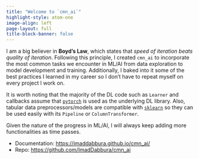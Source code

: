 ```yaml
---
title: "Welcome to `cmn_ai`"
highlight-style: atom-one
image-align: left
page-layout: full
title-block-banner: false
---
```


I am a big believer in **Boyd's Law**, which states that _speed of iteration beats quality of iteration_. Following this principle, I created `cmn_ai` to incorporate the most common tasks we encounter in ML/AI from data exploration to model development and training. Additionally, I baked into it some of the best practices I learned in my career so I don't have to repeat myself on every project I work on.

It is worth noting that the majority of the DL code such as `Learner` and callbacks assume that [`pytorch`](https://pytorch.org/) is used as the underlying DL library. Also, tabular data preprocessors/models are compatible with [`sklearn`](https://github.com/scikit-learn/scikit-learn) so they can be used easily with its `Pipeline` or `ColumnTransformer`.

Given the nature of the progress in ML/AI, I will always keep adding more functionalities as time passes.

- Documentation: <a href="https://imaddabbura.github.io/cmn_ai/">https://imaddabbura.github.io/cmn_ai/</a>
- Repo: <a href="https://github.com/ImadDabbura/cmn_ai">https://github.com/ImadDabbura/cmn_ai</a>
